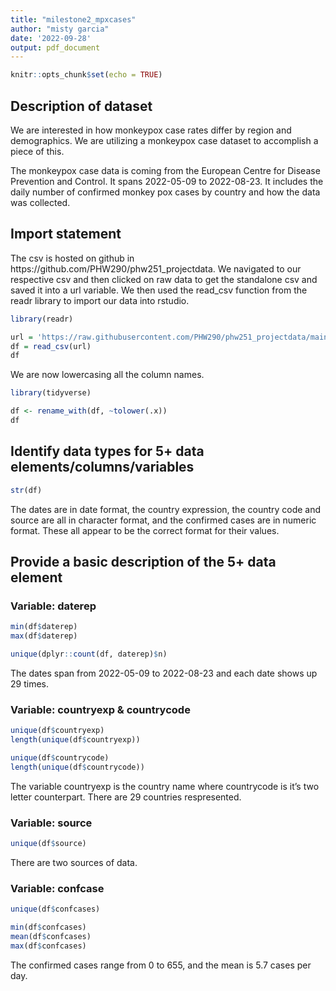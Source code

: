 ```yaml
---
title: "milestone2_mpxcases"
author: "misty garcia"
date: '2022-09-28'
output: pdf_document
---
```


```r
knitr::opts_chunk$set(echo = TRUE)
```


## Description of dataset

We are interested in how monkeypox case rates differ by region and demographics. We are utilizing a monkeypox case dataset to accomplish a piece of this. 

The monkeypox case data is coming from the European Centre for Disease Prevention and Control. It spans 2022-05-09 to 2022-08-23. It includes the daily number of confirmed monkey pox cases by country and how the data was collected.

## Import statement

The csv is hosted on github in https://github.com/PHW290/phw251_projectdata. We navigated to our respective csv and then clicked on raw data to get the standalone csv and saved it into a url variable. We then used the read_csv function from the readr library to import our data into rstudio. 

```r
library(readr)
```

```r
url = 'https://raw.githubusercontent.com/PHW290/phw251_projectdata/main/euro_mpx_cases.csv'
df = read_csv(url)
df
```

We are now lowercasing all the column names. 

```r
library(tidyverse)
```


```r
df <- rename_with(df, ~tolower(.x))
df
```


## Identify data types for 5+ data elements/columns/variables

```r
str(df)
```

The dates are in date format, the country expression, the country code and source are all in character format, and the confirmed cases are in numeric format. These all appear to be the correct format for their values. 


## Provide a basic description of the 5+ data element

### Variable: daterep

```r
min(df$daterep)
max(df$daterep)

unique(dplyr::count(df, daterep)$n)
```

The dates span from 2022-05-09 to 2022-08-23 and each date shows up 29 times. 

### Variable: countryexp & countrycode

```r
unique(df$countryexp)
length(unique(df$countryexp))

unique(df$countrycode)
length(unique(df$countrycode))
```

The variable countryexp is the country name where countrycode is it's two letter counterpart. There are 29 countries respresented. 

### Variable: source

```r
unique(df$source)
```

There are two sources of data. 


### Variable: confcase

```r
unique(df$confcases)

min(df$confcases)
mean(df$confcases)
max(df$confcases)
```

The confirmed cases range from 0 to 655, and the mean is 5.7 cases per day. 

